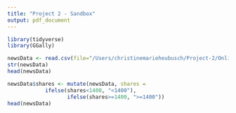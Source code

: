 ```yaml
---
title: "Project 2 - Sandbox"
output: pdf_document
---
```


```r
library(tidyverse)
library(GGally)
```

```r
newsData <- read.csv(file="/Users/christinemarieheubusch/Project-2/OnlineNewsPopularity/OnlineNewsPopularity.csv")
str(newsData)
head(newsData)
```

```r
newsData$shares <- mutate(newsData, shares =
            ifelse(shares<1400, "<1400"),
                   ifelse(shares>=1400, ">=1400"))
head(newsData)
```